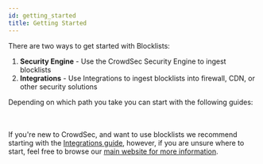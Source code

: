 ```yaml
---
id: getting_started
title: Getting Started
---
```



There are two ways to get started with Blocklists:

1. **Security Engine** - Use the CrowdSec Security Engine to ingest blocklists
2. **Integrations** - Use Integrations to ingest blocklists into firewall, CDN, or other security solutions

Depending on which path you take you can start with the following guides:

<ConsolePromo
    title="CrowdSec Security Engine"
    description="The CrowdSec Security Engine is a powerful, open-source software for detecting and blocking malicious IPs, safeguarding both infrastructure and application security."
    image="Hero Security Engine.png"
    link="/u/blocklists/security_engine"
/>
<br/>
<ConsolePromo
    title="Integrations"
    description="A seemless way to integrate CrowdSec blocklists into your existing firewall, CDN, or other security solutions."
    image="Hero Blocklists.png"
    link="/u/integrations/intro"
/>
<br/>
If you're new to CrowdSec, and want to use blocklists we recommend starting with the [Integrations guide](integrations/intro.md), however, if you are unsure where to start, feel free to browse our [main website for more information](https://www.crowdsec.net/).
